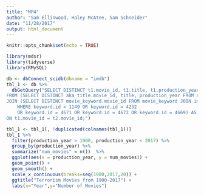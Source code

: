 ```yaml
---
title: "MP4"
author: "Sam Ellinwood, Haley McAtee, Sam Schneider"
date: "11/28/2017"
output: html_document
---
```


```r
knitr::opts_chunk$set(echo = TRUE)
```

```r
library(mdsr)
library(tidyverse)
library(RMySQL)
```

```r
db <- dbConnect_scidb(dbname = "imdb")
tbl_1 <- db %>%
  dbGetQuery("SELECT DISTINCT t1.movie_id, t1.title, t1.production_year, t2.movie_id
FROM (SELECT DISTINCT aka_title.movie_id, title, production_year FROM aka_title) AS t1
JOIN (SELECT DISTINCT movie_keyword.movie_id FROM movie_keyword JOIN imdb.keyword ON keyword.id = movie_keyword.keyword_id 
	WHERE keyword.id = 1149 OR keyword.id = 4232
	OR keyword.id = 4671 OR keyword.id = 4672 OR keyword.id = 4669) AS t2
ON t1.movie_id = t2.movie_id;")
```

```r
tbl_1 <- tbl_1[, !duplicated(colnames(tbl_1))]
tbl_1 %>%
  filter(production_year > 1900, production_year < 2017) %>%
  group_by(production_year) %>%
  summarize("num_movies" = n())  %>%
  ggplot(aes(x = production_year, y = num_movies)) + 
  geom_point() + 
  geom_smooth() +
  scale_x_continuous(breaks=seq(1900,2017,20)) +
  ggtitle("Terrorism Movies from 1900-2017") +
  labs(x="Year",y="Number of Movies")
  
```

